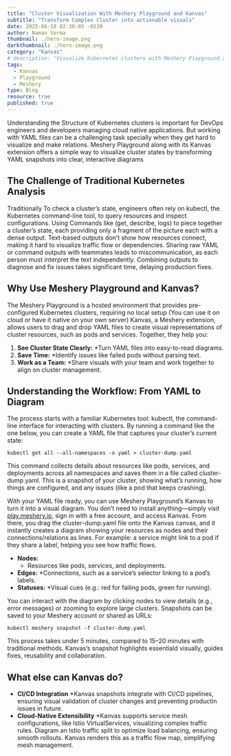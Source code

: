 ```yaml
---
title: "Cluster Visualization With Meshery Playground and Kanvas"
subtitle: "Transform Complex Cluster into actionable visuals"
date: 2025-06-18 02:30:05 -0530
author: Naman Verma
thumbnail: ./hero-image.png
darkthumbnail: ./hero-image.png
category: "Kanvas"
# description: "Visualize Kubernetes clusters with Meshery Playground and Kanvas"
tags:
  - Kanvas
  - Playground
  - Meshery
type: Blog
resource: true
published: true
---
```



<BlogWrapper>

Understanding the Structure of Kubernetes clusters is important for DevOps engineers and developers managing cloud native applications.
But working with YAML files can be a challenging task specially when they get hard to visualize and make relations.
Meshery Playground along with its Kanvas extension offers a simple way to visualize cluster states by transforming YAML snapshots into clear, interactive diagrams

## **The Challenge of Traditional Kubernetes Analysis**

Traditionally To check a cluster’s state, engineers often rely on kubectl, the Kubernetes command-line tool, to query resources and inspect configurations. Using Commands like (get, describe, logs) to piece together a cluster’s state, each providing only a fragment of the picture each with a dense output.
Text-based outputs don’t show how resources connect, making it hard to visualize traffic flow or dependencies. 
Sharing raw YAML or command outputs with teammates leads to miscommunication, as each person must interpret the text independently.
Combining outputs to diagnose and fix issues takes significant time, delaying production fixes.

## **Why Use Meshery Playground and Kanvas?**

The Meshery Playground is a hosted environment that provides pre-configured Kubernetes clusters, requiring no local setup (You can use it on cloud or have it native on your own server)
Kanvas, a Meshery extension, allows users to drag and drop YAML files to create visual representations of cluster resources, such as pods and services. Together, they help you:

1. **See Cluster State Clearly:**
   *Turn YAML files into easy-to-read diagrams.
2. **Save Time:** 
   *Identify issues like failed pods without parsing text.
3. **Work as a Team:**
   *Share visuals with your team and work together to align on cluster management.

## **Understanding the Workflow: From YAML to Diagram**

The process starts with a familiar Kubernetes tool: kubectl, the command-line interface for interacting with clusters. By running a command like the one below, you can create a YAML file that captures your cluster’s current state:

```
kubectl get all --all-namespaces -o yaml > cluster-dump.yaml
```
This command collects details about resources like pods, services, and deployments across all namespaces and saves them in a file called cluster-dump.yaml. 
This is a snapshot of your cluster, showing what’s running, how things are configured, and any issues (like a pod that keeps crashing).


With your YAML file ready, you can use Meshery Playground’s Kanvas to turn it into a visual diagram. You don’t need to install anything—simply visit [play.meshery.io](https://play.meshery.io), sign in with a free account, and access Kanvas. 
From there, you drag the cluster-dump.yaml file onto the Kanvas canvas, and it instantly creates a diagram showing your resources as nodes and their connections/relations as lines. For example: a service might link to a pod if they share a label, helping you see how traffic flows.

- **Nodes:**
   * Resources like pods, services, and deployments.
- **Edges:**
   *Connections, such as a service’s selector linking to a pod’s labels.
- **Statuses:**
   *Visual cues (e.g.: red for failing pods, green for running).

You can interact with the diagram by clicking nodes to view details (e.g., error messages) or zooming to explore large clusters. Snapshots can be saved to your Meshery account or shared as URLs:

```
kubectl meshery snapshot -f cluster-dump.yaml
```

This process takes under 5 minutes, compared to 15–20 minutes with traditional methods. Kanvas’s snapshot highlights essentiald visually, guides fixes, reusability and collaboration.

## **What else can Kanvas do?**

- **CI/CD Integration**
   *Kanvas snapshots integrate with CI/CD pipelines, ensuring visual validation of cluster changes and preventing productin issues in future.
- **Cloud-Native Extensibility**
   *Kanvas supports service mesh configurations, like Istio VirtualServices, visualizing complex traffic rules. Diagram an Istio traffic split to optimize load balancing, ensuring smooth rollouts. Kanvas renders this as a traffic flow map, simplifying mesh management.

</BlogWrapper>
